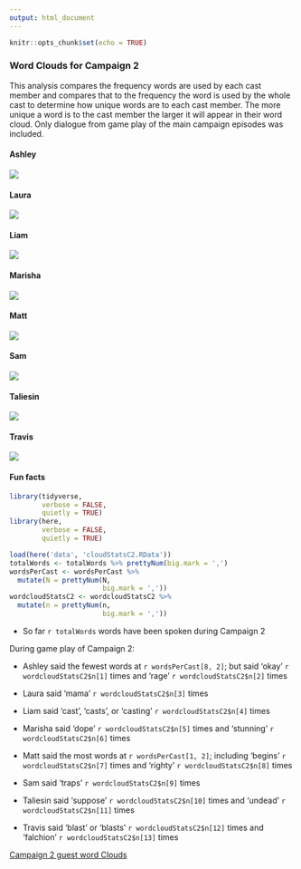 ```yaml
---
output: html_document
---
```


```r
knitr::opts_chunk$set(echo = TRUE)
```


### Word Clouds for Campaign 2

This analysis compares the frequency words are used by each cast member and compares that to the frequency the word is used by the whole cast to determine how unique words are to each cast member. The more unique a word is to the cast member the larger it will appear in their word cloud. Only dialogue from game play of the main campaign episodes was included.

#### Ashley
![](https://github.com/KyleOfCanada/CRDialogue/raw/main/plots/wordClouds/C2/C2ASHLEY.png)


#### Laura
![](https://github.com/KyleOfCanada/CRDialogue/raw/main/plots/wordClouds/C2/C2LAURA.png)


#### Liam
![](https://github.com/KyleOfCanada/CRDialogue/raw/main/plots/wordClouds/C2/C2LIAM.png)

#### Marisha
![](https://github.com/KyleOfCanada/CRDialogue/raw/main/plots/wordClouds/C2/C2MARISHA.png)


#### Matt
![](https://github.com/KyleOfCanada/CRDialogue/raw/main/plots/wordClouds/C2/C2MATT.png)


#### Sam
![](https://github.com/KyleOfCanada/CRDialogue/raw/main/plots/wordClouds/C2/C2SAM.png)


#### Taliesin
![](https://github.com/KyleOfCanada/CRDialogue/raw/main/plots/wordClouds/C2/C2TALIESIN.png)


#### Travis
![](https://github.com/KyleOfCanada/CRDialogue/raw/main/plots/wordClouds/C2/C2TRAVIS.png)


#### Fun facts

```r
library(tidyverse,
        verbose = FALSE,
        quietly = TRUE)
library(here,
        verbose = FALSE,
        quietly = TRUE)

load(here('data', 'cloudStatsC2.RData'))
totalWords <- totalWords %>% prettyNum(big.mark = ',')
wordsPerCast <- wordsPerCast %>% 
  mutate(N = prettyNum(N,
                       big.mark = ','))
wordcloudStatsC2 <- wordcloudStatsC2 %>% 
  mutate(n = prettyNum(n,
                       big.mark = ','))
```

* So far `r totalWords` words have been spoken during Campaign 2


During game play of Campaign 2:

* Ashley said the fewest words at `r wordsPerCast[8, 2]`; but said 'okay' `r wordcloudStatsC2$n[1]` times and 'rage' `r wordcloudStatsC2$n[2]` times

* Laura said 'mama' `r wordcloudStatsC2$n[3]` times

* Liam said 'cast', 'casts', or 'casting' `r wordcloudStatsC2$n[4]` times

* Marisha said 'dope' `r wordcloudStatsC2$n[5]` times and 'stunning' `r wordcloudStatsC2$n[6]` times

* Matt said the most words at `r wordsPerCast[1, 2]`; including 'begins' `r wordcloudStatsC2$n[7]` times and 'righty' `r wordcloudStatsC2$n[8]` times

* Sam said 'traps' `r wordcloudStatsC2$n[9]` times

* Taliesin said 'suppose' `r wordcloudStatsC2$n[10]` times and 'undead' `r wordcloudStatsC2$n[11]` times

* Travis said 'blast' or 'blasts' `r wordcloudStatsC2$n[12]` times and 'falchion' `r wordcloudStatsC2$n[13]` times

[Campaign 2 guest word Clouds](https://github.com/KyleOfCanada/CRDialogue/blob/main/docs/wordCloudsGuests.md#word-clouds-for-campaign-2-guests)